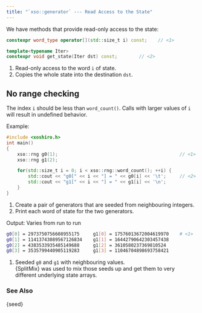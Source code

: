 ```yaml
---
title: "`xso::generator` --- Read Access to the State"
---
```


We have methods that provide read-only access to the state:

```cpp
constexpr word_type operator[](std::size_t i) const;    // <1>

template<typename Iter>
constexpr void get_state(Iter dst) const;        // <2>
```
1. Read-only access to the word `i` of state.
2. Copies the whole state into the destination `dst`.

::: {.callout-warning}
# No range checking
The index `i` should be less than `word_count()`.
Calls with larger values of `i` will result in undefined behavior.
:::

[Example:]{.bt}
```cpp
#include <xoshiro.h>
int main()
{
    xso::rng g0(1);                                             // <1>
    xso::rng g1(2);

    for(std::size_t i = 0; i < xso::rng::word_count(); ++i) {
        std::cout << "g0[" << i << "] = " << g0[i] << '\t';     // <2>
        std::cout << "g1[" << i << "] = " << g1[i] << '\n';
    }
}
```
1. Create a pair of generators that are seeded from neighbouring integers.
2. Print each word of state for the two generators.

[Output: Varies from run to run]{.bt}
```bash
g0[0] = 2973750756608955175     g1[0] = 17576013672004619970    # <1>
g0[1] = 11413743089567126834    g1[1] = 16442790642303457438
g0[2] = 4383533935485149688     g1[2] = 3610580237369810524
g0[3] = 3535799440905119283     g1[3] = 11046704898693758421
```
1. Seeded `g0` and `g1` with neighbouring values. \
{SplitMix} was used to mix those seeds up and get them to very different underlying state arrays.

### See Also

{seed}